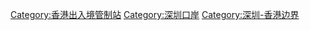 [[Category:香港出入境管制站|Category:香港出入境管制站]]
[[Category:深圳口岸|Category:深圳口岸]]
[[Category:深圳-香港边界|Category:深圳-香港边界]]